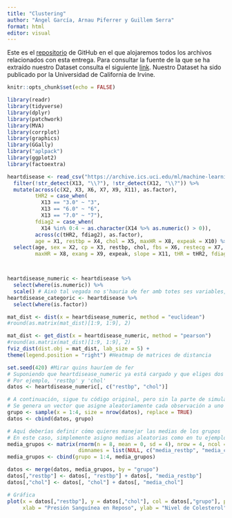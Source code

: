 ```yaml
---
title: "Clustering"
author: "Ángel García, Arnau Piferrer y Guillem Serra"
format: html
editor: visual
---
```


Este es el [repositorio](https://github.com/GSMir/Entrega3) de GitHub en el que alojaremos todos los archivos relacionados con esta entrega. Para consultar la fuente de la que se ha extraído nuestro Dataset consulta el siguiente [link](https://archive.ics.uci.edu/dataset/45/heart+disease). Nuestro Dataset ha sido publicado por la Universidad de California de Irvine.

```r
knitr::opts_chunk$set(echo = FALSE)
```

```r
library(readr)
library(tidyverse)
library(dplyr)
library(patchwork)
library(MVA)
library(corrplot)
library(graphics)
library(GGally)
library("aplpack")
library(ggplot2)
library(factoextra)
```

```r
heartdisease <- read_csv("https://archive.ics.uci.edu/ml/machine-learning-databases/heart-disease/processed.cleveland.data", col_names = FALSE, show_col_types = FALSE) %>%
  filter(!str_detect(X13, "\\?"), !str_detect(X12, "\\?")) %>%
  mutate(across(c(X2, X3, X6, X7, X9, X11), as.factor), 
         tHR2 = case_when(
           X13 == "3.0" ~ "3",
           X13 == "6.0" ~ "6",
           X13 == "7.0" ~ "7"),
         fdiag2 = case_when(
           X14 %in% 0:4 ~ as.character(X14 %>% as.numeric() > 0)),
         across(c(tHR2, fdiag2), as.factor),
         age = X1, restbp = X4, chol = X5, maxHR = X8, expeak = X10) %>%
  select(age, sex = X2, cp = X3, restbp, chol, fbs = X6, restecg = X7, 
         maxHR = X8, exang = X9, expeak, slope = X11, tHR = tHR2, fdiag = fdiag2)



heartdisease_numeric <- heartdisease %>%
  select(where(is.numeric)) %>%
  scale() # Això tal vegada no s'hauria de fer amb totes ses variables, perquè es anys no sé si tenen sentit que estiguin escalats
heartdisease_categoric <- heartdisease %>%
  select(where(is.factor))
```



```r
mat_dist <- dist(x = heartdisease_numeric, method = "euclidean")
#round(as.matrix(mat_dist)[1:9, 1:9], 2)
```

```r
mat_dist <- get_dist(x = heartdisease_numeric, method = "pearson")
#round(as.matrix(mat_dist)[1:9, 1:9], 2)
fviz_dist(dist.obj = mat_dist, lab_size = 5) +
theme(legend.position = "right") #Heatmap de matrices de distancia
```

```r
set.seed(420) #Mirar quins hauríem de fer
# Suponiendo que heartdisease_numeric ya está cargado y que eliges dos columnas específicas
# Por ejemplo, 'restbp' y 'chol'
datos <- heartdisease_numeric[, c("restbp", "chol")]

# A continuación, sigue tu código original, pero sin la parte de simulación
# Se genera un vector que asigne aleatoriamente cada observación a uno de los 4 grupos
grupo <- sample(x = 1:4, size = nrow(datos), replace = TRUE)
datos <- cbind(datos, grupo)

# Aquí deberías definir cómo quieres manejar las medias de los grupos
# En este caso, simplemente asigno medias aleatorias como en tu ejemplo
media_grupos <- matrix(rnorm(n = 8, mean = 0, sd = 4), nrow = 4, ncol = 2,
                       dimnames = list(NULL, c("media_restbp", "media_chol")))
media_grupos <- cbind(grupo = 1:4, media_grupos)

datos <- merge(datos, media_grupos, by = "grupo")
datos[,"restbp"] <- datos[, "restbp"] + datos[, "media_restbp"]
datos[,"chol"] <- datos[, "chol"] + datos[, "media_chol"]

# Gráfica
plot(x = datos[,"restbp"], y = datos[,"chol"], col = datos[,"grupo"], pch = 19,
     xlab = "Presión Sanguínea en Reposo", ylab = "Nivel de Colesterol")
```




